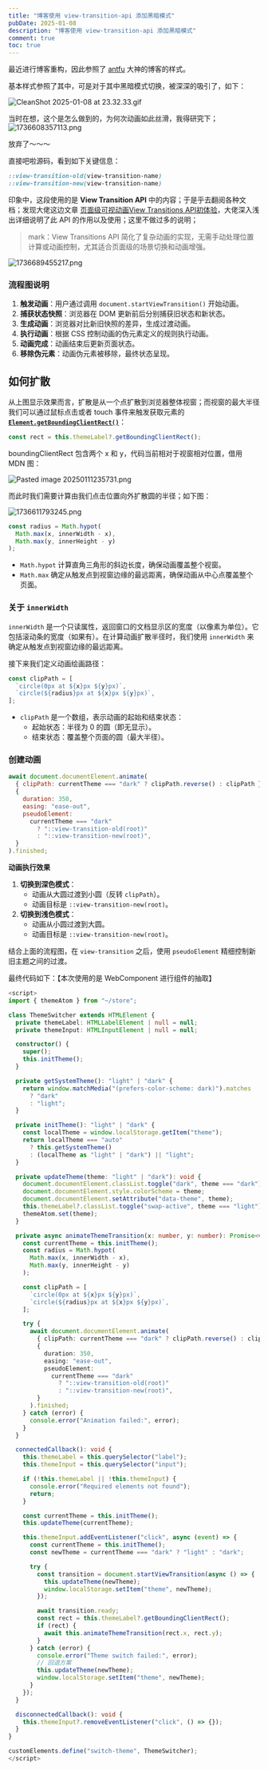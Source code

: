 ```yaml
---
title: "博客使用 view-transition-api 添加黑暗模式"
pubDate: 2025-01-08
description: "博客使用 view-transition-api 添加黑暗模式"
comment: true
toc: true
---
```


最近进行博客重构，因此参照了 [antfu](https://antfu.me/) 大神的博客的样式。

基本样式参照了其中，可是对于其中黑暗模式切换，被深深的吸引了，如下：

![CleanShot 2025-01-08 at 23.32.33.gif](https://home.matrixpunk.com:9800/i/2025/01/08/677e9ae05ca6f.gif)

当时在想，这个是怎么做到的，为何次动画如此丝滑，我得研究下；
![1736608357113.png](https://home.matrixpunk.com:9800/i/2025/01/11/67828a6c00acf.png)

放弃了～～～

直接吧啦源码，看到如下关键信息：
```css
::view-transition-old(view-transition-name)
::view-transition-new(view-transition-name)
```

印象中，这段使用的是 **View Transition API** 中的内容；于是乎去翻阅各种文档；发现大佬这边文章 [页面级可视动画View Transitions API初体验](https://arc.net/l/quote/lnuwtrci)，大佬深入浅出详细说明了此 API 的作用以及使用；这里不做过多的说明；

> mark：View Transitions API 简化了复杂动画的实现，无需手动处理位置计算或动画控制，尤其适合页面级的场景切换和动画增强。

![1736689455217.png](https://home.matrixpunk.com:9800/i/2025/01/12/6783c733778da.png)
### 流程图说明

1. **触发动画**：用户通过调用 `document.startViewTransition()` 开始动画。
2. **捕获状态快照**：浏览器在 DOM 更新前后分别捕获旧状态和新状态。
3. **生成动画**：浏览器对比新旧快照的差异，生成过渡动画。
4. **执行动画**：根据 CSS 控制动画的伪元素定义的规则执行动画。
5. **动画完成**：动画结束后更新页面状态。
6. **移除伪元素**：动画伪元素被移除，最终状态呈现。

## 如何扩散

从上图显示效果而言，扩散是从一个点扩散到浏览器整体视窗；而视窗的最大半径我们可以通过鼠标点击或者 touch 事件来触发获取元素的 [**`Element.getBoundingClientRect()`**](https://developer.mozilla.org/zh-CN/docs/Web/API/Element/getBoundingClientRect)：

```js
const rect = this.themeLabel?.getBoundingClientRect();
```

boundingClientRect 包含两个 x 和 y，代码当前相对于视窗相对位置，借用 MDN 图：

![Pasted image 20250111235731.png](https://developer.mozilla.org/en-US/docs/Web/API/Element/getBoundingClientRect/element-box-diagram.png)

而此时我们需要计算由我们点击位置向外扩散圆的半径；如下图：

![1736611793245.png](https://home.matrixpunk.com:9800/i/2025/01/12/678297d3cd958.png)

```js
const radius = Math.hypot(
  Math.max(x, innerWidth - x),
  Math.max(y, innerHeight - y)
);
```

- `Math.hypot` 计算直角三角形的斜边长度，确保动画覆盖整个视窗。
- `Math.max` 确定从触发点到视窗边缘的最远距离，确保动画从中心点覆盖整个页面。

### 关于 `innerWidth`

`innerWidth` 是一个只读属性，返回窗口的文档显示区的宽度（以像素为单位）。它包括滚动条的宽度（如果有）。在计算动画扩散半径时，我们使用 `innerWidth` 来确定从触发点到视窗边缘的最远距离。

接下来我们定义动画绘画路径：

```js
const clipPath = [
  `circle(0px at ${x}px ${y}px)`,
  `circle(${radius}px at ${x}px ${y}px)`,
];
```

- `clipPath` 是一个数组，表示动画的起始和结束状态：
  - 起始状态：半径为 0 的圆（即无显示）。
  - 结束状态：覆盖整个页面的圆（最大半径）。

### 创建动画

```javascript
await document.documentElement.animate(
  { clipPath: currentTheme === "dark" ? clipPath.reverse() : clipPath },
  {
    duration: 350,
    easing: "ease-out",
    pseudoElement:
      currentTheme === "dark"
        ? "::view-transition-old(root)"
        : "::view-transition-new(root)",
  }
).finished;
```

**动画执行效果**

1. **切换到深色模式**：
   - 动画从大圆过渡到小圆（反转 `clipPath`）。
   - 动画目标是 `::view-transition-new(root)`。
2. **切换到浅色模式**：
   - 动画从小圆过渡到大圆。
   - 动画目标是 `::view-transition-new(root)`。

结合上面的流程图，在 `view-transition` 之后，使用 `pseudoElement` 精细控制新旧主题之间的过渡。

最终代码如下：【本次使用的是 WebComponent 进行组件的抽取】

```typescript
<script>
import { themeAtom } from "~/store";

class ThemeSwitcher extends HTMLElement {
  private themeLabel: HTMLLabelElement | null = null;
  private themeInput: HTMLInputElement | null = null;

  constructor() {
    super();
    this.initTheme();
  }

  private getSystemTheme(): "light" | "dark" {
    return window.matchMedia("(prefers-color-scheme: dark)").matches
      ? "dark"
      : "light";
  }

  private initTheme(): "light" | "dark" {
    const localTheme = window.localStorage.getItem("theme");
    return localTheme === "auto"
      ? this.getSystemTheme()
      : (localTheme as "light" | "dark") || "light";
  }

  private updateTheme(theme: "light" | "dark"): void {
    document.documentElement.classList.toggle("dark", theme === "dark");
    document.documentElement.style.colorScheme = theme;
    document.documentElement.setAttribute("data-theme", theme);
    this.themeLabel?.classList.toggle("swap-active", theme === "light");
    themeAtom.set(theme);
  }

  private async animateThemeTransition(x: number, y: number): Promise<void> {
    const currentTheme = this.initTheme();
    const radius = Math.hypot(
      Math.max(x, innerWidth - x),
      Math.max(y, innerHeight - y)
    );

    const clipPath = [
      `circle(0px at ${x}px ${y}px)`,
      `circle(${radius}px at ${x}px ${y}px)`,
    ];

    try {
      await document.documentElement.animate(
        { clipPath: currentTheme === "dark" ? clipPath.reverse() : clipPath },
        {
          duration: 350,
          easing: "ease-out",
          pseudoElement:
            currentTheme === "dark"
              ? "::view-transition-old(root)"
              : "::view-transition-new(root)",
        }
      ).finished;
    } catch (error) {
      console.error("Animation failed:", error);
    }
  }

  connectedCallback(): void {
    this.themeLabel = this.querySelector("label");
    this.themeInput = this.querySelector("input");

    if (!this.themeLabel || !this.themeInput) {
      console.error("Required elements not found");
      return;
    }

    const currentTheme = this.initTheme();
    this.updateTheme(currentTheme);

    this.themeInput.addEventListener("click", async (event) => {
      const currentTheme = this.initTheme();
      const newTheme = currentTheme === "dark" ? "light" : "dark";

      try {
        const transition = document.startViewTransition(async () => {
          this.updateTheme(newTheme);
          window.localStorage.setItem("theme", newTheme);
        });

        await transition.ready;
        const rect = this.themeLabel?.getBoundingClientRect();
        if (rect) {
          await this.animateThemeTransition(rect.x, rect.y);
        }
      } catch (error) {
        console.error("Theme switch failed:", error);
        // 回退方案
        this.updateTheme(newTheme);
        window.localStorage.setItem("theme", newTheme);
      }
    });
  }

  disconnectedCallback(): void {
    this.themeInput?.removeEventListener("click", () => {});
  }
}

customElements.define("switch-theme", ThemeSwitcher);
</script>
